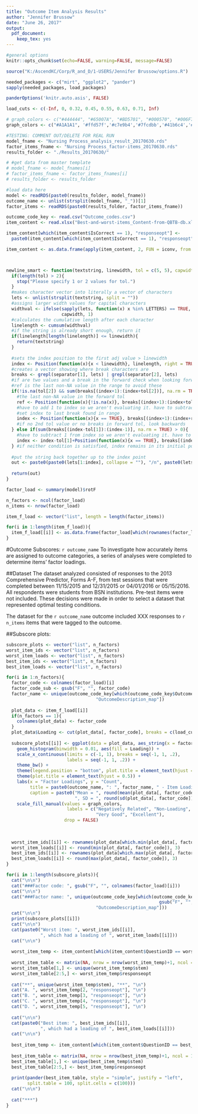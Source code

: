 ```yaml
---
title: "Outcome Item Analysis Results"
author: "Jennifer Brussow"
date: "June 26, 2017"
output: 
  pdf_document:
    keep_tex: yes
---
```


```r
#general options
knitr::opts_chunk$set(echo=FALSE, warning=FALSE, message=FALSE)

source("K:/AscendKC/Corp/R_and_D/1-USERS/Jennifer Brussow/options.R")

needed_packages <- c("mirt", "ggplot2", "pander")
sapply(needed_packages, load_packages)

panderOptions('knitr.auto.asis', FALSE)

load_cuts <- c(-Inf, 0, 0.32, 0.45, 0.55, 0.63, 0.71, Inf)

# graph_colors <- c("#444444", "#65007A", "#BD5701", "#000570", "#006F7D", "#008735", "#438700")
graph_colors <- c("#A1A1A1", '#ffd57f','#c7e9b4','#7fcdbb','#41b6c4','#2c7fb8','#405AC6')

#TESTING: COMMENT OUT/DELETE FOR REAL RUN
model_fname <- "Nursing Process_analysis_result_20170630.rds"
factor_items_fname <- "Nursing Process_factor-items_20170630.rds"
results_folder <- "./Results_20170630/"

# #get data from master template
# model_fname <- model_fnames[i]
# factor_items_fname <- factor_items_fnames[i]
# results_folder <- results_folder

#load data here
model <- readRDS(paste0(results_folder, model_fname))
outcome_name <- unlist(strsplit(model_fname, "_"))[1]
factor_items <- readRDS(paste0(results_folder, factor_items_fname))

outcome_code_key <- read.csv("Outcome_codes.csv")
item_content <- read.xlsx("Best-and-worst-items_Content-from-QBTB-db.xlsx")

item_content[which(item_content$IsCorrect == 1), "responseopt"] <- 
  paste0(item_content[which(item_content$IsCorrect == 1), "responseopt"], " (c)")

item_content <- as.data.frame(apply(item_content, 2, FUN = iconv, from = "", to = "ASCII", sub=''))



newline_smart <- function(textstring, linewidth, tol = c(5, 5), capwidth = 1.2, separator = c(" ", "_")) {
  if(length(tol) > 2){
    stop("Please specify 1 or 2 values for tol.")
  }
  #makes character vector into literally a vector of characters
  lets <- unlist(strsplit(textstring, split = "")) 
  #assigns larger width values for capital characters
  widthval <- ifelse(sapply(lets, function(x) x %in% LETTERS) == TRUE, 
                     capwidth, 1) 
  #calculates the cumulative length after each character
  linelength <- cumsum(widthval) 
  #if the string is already short enough, return it
  if(linelength[length(linelength)] <= linewidth){
    return(textstring) 
  }
  
  #sets the index position to the first adj value > linewidth
  index <- Position(function(x){x < linewidth}, linelength, right = TRUE) 
  #creates a vector showing where break characters are
  breaks <- grepl(separator[1], lets) | grepl(separator[2], lets) 
  #if are two values and a break in the forward check when looking forward, NAs may be encountered. 
  #ref is the last non-NA value in the range to avoid these
  if(!is.na(tol[2]) && sum(breaks[(index+1):(index+tol[2])], na.rm = TRUE) > 0){ 
    #the last non-NA value in the forward tol
    ref <- Position(function(x){!is.na(x)}, breaks[(index+1):(index+tol[2])], right = TRUE) 
    #have to add 1 to index so we aren't evaluating it. have to subtract 1 from result to remove trailing break
    #set index to last break found in range
    index <- Position(function(x){x == TRUE}, breaks[(index+1):(index+ref)], right = TRUE)+index-1 
    #if no 2nd tol value or no breaks in forward tol, look backwards
  } else if(sum(breaks[(index-tol[1]):(index-1)], na.rm = TRUE) > 0){ 
    #have to subtract 1 from index so we aren't evaluating it. have to subtract 2 from result to remove trailing break & acct for index
    index <- index-tol[1]+Position(function(x){x == TRUE}, breaks[(index-tol[1]):(index-1)], right = TRUE)-2
  } #if neither condition is satisfied, index remains in its initial position.
  
  #put the string back together up to the index point
  out <- paste0(paste0(lets[1:index], collapse = ""), "/n", paste0(lets[(index+1):length(lets)], collapse = ""))
  
  return(out)
}

```


```r
factor_load <- summary(model)$rotF

n_factors <- ncol(factor_load)
n_items <- nrow(factor_load)

item_f_load <- vector("list", length = length(factor_items))

for(i in 1:length(item_f_load)){
  item_f_load[[i]] <- as.data.frame(factor_load[which(rownames(factor_load) %in% factor_items[[i]]),])
}

```

#Outcome Subscores: `r outcome_name`
To investigate how accurately items are assigned to outcome categories,
a series of analyses were completed to determine items' factor loadings. 

##Dataset
The dataset analyzed consisted of responses to the 2013 Comprehensive Predictor, Forms A-F, 
from test sessions that were completed between 11/15/2015 and 12/31/2015 or
04/01/2016 or 05/15/2016. All respondents were students from BSN institutions.
Pre-test items were not included. These decisions were made in order to select
a dataset that represented optimal testing conditions.

The dataset for the `r outcome_name` outcome included XXX responses to 
`r n_items` items that were tagged to the outcome. 

##Subscore plots: 

```r

subscore_plots <- vector("list", n_factors)
worst_item_ids <- vector("list", n_factors)
worst_item_loads <- vector("list", n_factors)
best_item_ids <- vector("list", n_factors)
best_item_loads <- vector("list", n_factors)

for(i in 1:n_factors){
  factor_code <- colnames(factor_load)[i]
  factor_code_sub <- gsub("F", "", factor_code)
  factor_name <- unique(outcome_code_key[which(outcome_code_key$OutcomeID_map == factor_code_sub),
                                  "OutcomeDescription_map"])
  
  plot_data <- item_f_load[[i]]
  if(n_factors == 1){
    colnames(plot_data) <- factor_code
  }
  plot_data$Loading <- cut(plot_data[, factor_code], breaks = c(load_cuts))
  
  subscore_plots[[i]] <- ggplot(data = plot_data, aes_string(x = factor_code)) + 
    geom_histogram(binwidth = 0.01, aes(fill = Loading)) + 
    scale_x_continuous(limits = c(-1, 1), breaks = seq(-1, 1, .2),
                       labels = seq(-1, 1, .2)) + 
    theme_bw() +
    theme(legend.position = "bottom", plot.title = element_text(hjust = 0.5)) +
    theme(plot.title = element_text(hjust = 0.5)) +
    labs(x = "Factor Loadings", y = "Count", 
         title = paste0(outcome_name, ": ", factor_name, " - Item Loadings"),
         caption = paste0("Mean = ", round(mean(plot_data[, factor_code]), 3),
                          ", SD = ", round(sd(plot_data[, factor_code]), 3))) +
    scale_fill_manual(values = graph_colors, 
                       labels = c("Negatively Related", "Non-Loading", "Poor", "Fair", "Good", 
                                  "Very Good", "Excellent"),
                      drop = FALSE) 
  
  
  
  worst_item_ids[[i]] <- rownames(plot_data[which.min(plot_data[, factor_code]),])
  worst_item_loads[[i]] <- round(min(plot_data[, factor_code]), 3)
  best_item_ids[[i]] <- rownames(plot_data[which.max(plot_data[, factor_code]),])
  best_item_loads[[i]] <- round(max(plot_data[, factor_code]), 3)
}

```

```r
for(i in 1:length(subscore_plots)){
  cat("\n\n")
  cat("###Factor code: ", gsub("F", "", colnames(factor_load)[i]))
  cat("\n\n")
  cat("###Factor name: ", unique(outcome_code_key[which(outcome_code_key$OutcomeID_map == 
                                                          gsub("F", "", colnames(factor_load)[i])),
                                  "OutcomeDescription_map"]))  
  cat("\n\n")
  print(subscore_plots[[i]])
  cat("\n\n")
  cat(paste0("Worst item: ", worst_item_ids[[i]],
             ", which had a loading of ", worst_item_loads[[i]]))
  cat("\n\n")
  
  worst_item_temp <- item_content[which(item_content$QuestionID == worst_item_ids[[i]]),]
  
  worst_item_table <- matrix(NA, nrow = nrow(worst_item_temp)+1, ncol = 1)
  worst_item_table[1,] <- unique(worst_item_temp$stem)
  worst_item_table[2:5,] <- worst_item_temp$responseopt 
  
  cat("**", unique(worst_item_temp$stem), "**", "\n")
  cat("A. ", worst_item_temp[2, "responseopt"], "\n")
  cat("B. ", worst_item_temp[3, "responseopt"], "\n")
  cat("C. ", worst_item_temp[4, "responseopt"], "\n")
  cat("D. ", worst_item_temp[5, "responseopt"], "\n")
  
  cat("\n\n")
  cat(paste0("Best item: ", best_item_ids[[i]],
             ", which had a loading of ", best_item_loads[[i]]))
  cat("\n\n")
  
  best_item_temp <- item_content[which(item_content$QuestionID == best_item_ids[[i]]),]
  
  best_item_table <- matrix(NA, nrow = nrow(best_item_temp)+1, ncol = 1)
  best_item_table[1,] <- unique(best_item_temp$stem)
  best_item_table[2:5,] <- best_item_temp$responseopt
  
  print(pander(best_item_table, style = "simple", justify = "left", 
        split.table = 100, split.cells = c(100)))
  cat("\n\n")
  
  cat("***")
}
```

